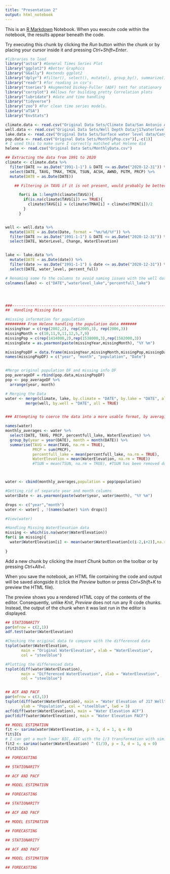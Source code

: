 ---
title: "Presentation 2"
output: html_notebook
---

This is an [R Markdown](http://rmarkdown.rstudio.com) Notebook. When you execute code within the notebook, the results appear beneath the code. 

Try executing this chunk by clicking the *Run* button within the chunk or by placing your cursor inside it and pressing *Ctrl+Shift+Enter*. 

```{r Libraries}
#libraries to load
library("astsa") #General Times Series Plot
library("ggplot2") #Better Graphics
library("GGally") #extends ggplot2
library("dplyr") #filter(), select(), mutate(), group_by(), summarize(), arrange()
library("readr") #for reading in csv's
library("tseries") #Augmented Dickey-Fuller (ADF) test for stationary
library("corrplot") #Allows for building pretty Correlation plots
library("lubridate") #date and time handling
library("tidyverse")
library("zoo") #For clean time series models.
library("aTSA")
library("EnvStats")
```

```{r Creating the dataset}
climate.data <- read.csv("Original Data Sets/Climate Data/San Antonio Airport (SAT) climate data (1948 to 2025).csv")
well.data <- read.csv("Original Data Sets/Well Depth Data/j17waterlevels.csv", skip = 6)
lake.data <- read.csv("Original Data Sets/Surface water level data/CanyonLakeRev.txt")
pop.data <- read.csv("Original Data Sets/MonthlyPop.csv")[,-c(1)]
# I used this to make sure I correctly matched what Helene did
helene <- read.csv("Original Data Sets/MonthlyData.csv")

## Extracting the data from 1991 to 2020
climate <- climate.data %>%
  filter(DATE >= as.Date("1991-1-1") & DATE <= as.Date("2020-12-31")) %>%
  select(DATE, TAVG, TMAX, TMIN, TSUN, ACSH, AWND, PGTM, PRCP) %>%
  mutate(DATE = as.Date(DATE))

    ## Filtering in TAVG if it is not present, would probably be better as an apply statement.

      for(i in 1:length(climate$TAVG)){
        if(is.na(climate$TAVG[i]) == TRUE){
          climate$TAVG[i] = (climate$TMAX[i] + climate$TMIN[i])/2
        }
      }


well <- well.data %>%
  mutate(DATE = as.Date(Date, format = "%m/%d/%Y")) %>%
  filter(DATE >= as.Date("1991-1-1") & DATE <= as.Date("2020-12-31")) %>%
  select(DATE, WaterLevel, Change, WaterElevation)


lake <- lake.data %>%
  mutate(DATE = as.Date(date)) %>%
  filter(date >= as.Date("1991-1-1") & date <= as.Date("2020-12-31")) %>%
  select(DATE, water_level, percent_full)

# Renaming some fo the columns to avoid naming issues with the well data.
colnames(lake) <- c("DATE","waterlevel_lake","percentfull_lake")




###--------------------------------------------------------------------------###
##  Handling Missing Data

#missing information for population
######### From Helene handling the population data #######
missingYear = c(rep(2002,2), rep(2005,3), rep(2006,3))
missingMonth = c(10,11,9,11,12,5,7,9)
missingPop = c(rep(1414000,2),rep(1538000,3),rep(1582000,3))
missingDate = as.yearmon(paste(missingYear,missingMonth), "%Y %m")

missingPopDF = data.frame(missingYear,missingMonth,missingPop,missingDate)
names(missingPopDF) = c("year", "month", "population", "Date")


#Merge original population DF and missing info DF
pop_averageDF = rbind(pop.data,missingPopDF)
pop <- pop_averageDF %>%
  arrange(year, month)

# Merging the Data
water <- merge(climate, lake, by.climate = "DATE", by.lake = "DATE", all = TRUE) %>%
         merge(well, by.well = "DATE", all = TRUE)


### Attempting to coerce the data into a more usable format, by averaging over months.

names(water)
monthly_averages <- water %>%
  select(DATE, TAVG, PRCP, percentfull_lake, WaterElevation) %>%
  group_by(year = year(DATE), month = month(DATE)) %>%
  summarise(TAVG = mean(TAVG, na.rm = TRUE),
            PRCP = sum(PRCP),
            percentfull_lake = mean(percentfull_lake, na.rm = TRUE),
            WaterElevation = mean(WaterElevation, na.rm = TRUE))
            #TSUN = mean(TSUN, na.rm = TRUE), #TSUN has been removed due to excessive missing data



water <- cbind(monthly_averages,population = pop$population)

#Getting rid of separate year and month columns
water$Date <- as.yearmon(paste(water$year, water$month), "%Y %m")

drops <- c("year","month")
water <- water[ , !(names(water) %in% drops)]

#View(water)

#Handling Missing WaterElevation data
missing <- which(is.na(water$WaterElevation))
for(i in missing){
  water$WaterElevation[i] <- mean(water$WaterElevation[c(i-2,i+2)],na.rm = TRUE)
  
}
```

Add a new chunk by clicking the *Insert Chunk* button on the toolbar or by pressing *Ctrl+Alt+I*.

When you save the notebook, an HTML file containing the code and output will be saved alongside it (click the *Preview* button or press *Ctrl+Shift+K* to preview the HTML file).

The preview shows you a rendered HTML copy of the contents of the editor. Consequently, unlike *Knit*, *Preview* does not run any R code chunks. Instead, the output of the chunk when it was last run in the editor is displayed.


```{r Well Water Elevation}

## STATIONARITY
par(mfrow = c(2,1))
adf.test(water$WaterElevation)

#Checking the original data to compare with the differenced data
tsplot(water$WaterElevation,
       main = "Original WaterElevation", xlab = "WaterElevation",
       col = "steelblue")

#Plotting the differenced data
tsplot(diff(water$WaterElevation),
       main = "Differenced WaterElevation", xlab = "WaterElevation",
       col = "steelblue")


## ACF AND PACF
par(mfrow = c(3,1))
tsplot(diff(water$WaterElevation), main = "Water Elevation of J17 Well",
       ylab = "Population", col = "steelblue", lwd = 3)
acf(diff(water$WaterElevation), main = "Water Elevation ACF")
pacf(diff(water$WaterElevation), main = "Water Elevation PACF")

## MODEL ESTIMATION
fit <- sarima(water$WaterElevation, p = 3, d = 1, q = 0)
fit$ICs
# I can get a much lower BIC, AIC with the 1/3 transformation with similar significance. 
fit2 <- sarima((water$WaterElevation) ^ (1/3), p = 3, d = 1, q = 0)
(fit2$ICs)

## FORECASTING

```



```{r Precipitation}

## STATIONARITY

## ACF AND PACF

## MODEL ESTIMATION

## FORECASTING


```



```{r Temperature}

## STATIONARITY

## ACF AND PACF

## MODEL ESTIMATION

## FORECASTING


```


```{r Population}

## STATIONARITY

## ACF AND PACF

## MODEL ESTIMATION

## FORECASTING

```
